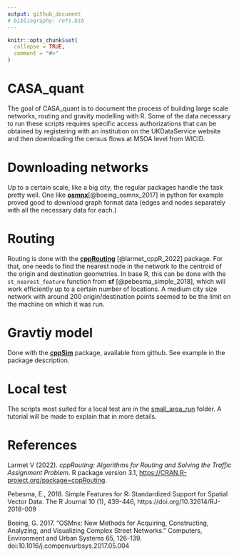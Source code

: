 ```yaml
---
output: github_document
# bibliography: refs.bib
---
```


<!-- README.md is generated from README.Rmd. Please edit that file -->

```r
knitr::opts_chunk$set(
  collapse = TRUE,
  comment = "#>"
)
```

# CASA_quant

<!-- badges: start -->
<!-- badges: end -->

The goal of CASA_quant is to document the process of building large scale networks, routing and gravity modelling with R.
Some of the data necessary to run these scripts requires specific access authorizations that can be obtained by registering with an institution on the UKDataService website and then downloading the census flows at MSOA level from WICID. 

# Downloading networks

Up to a certain scale, like a big city, the regular packages handle the task pretty well. One like [__osmnx__](https://github.com/gboeing/osmnx)[@boeing_osmnx_2017] in python for example proved good to download graph format data (edges and nodes separately with all the necessary data for each.)


# Routing

Routing is done with the [__cppRouting__](https://github.com/vlarmet/cppRouting) [@larmet_cppR_2022] package. For that, one needs to find the nearest node in the network to the centroid of the origin and destination geometries. In base R, this can be done with the `st_nearest_feature` function from __sf__ [@pebesma_simple_2018], which will work efficiently up to a certain number of locations. A medium city size network with around 200 origin/destination points seemed to be the limit on the machine on which it was run. 


# Gravtiy model

Done with the [__cppSim__](https://github.com/ischlo/cppSim) package, available from github. 
See example in the package description. 

# Local test

The scripts most suited for a local test are in the [small_area_run](https://github.com/ischlo/QUANT_at/tree/main/small_area_run) folder. A tutorial will be made to explain that in more details. 

# References

Larmet V (2022). _cppRouting: Algorithms for Routing and Solving the Traffic Assignment
  Problem_. R package version 3.1, <https://CRAN.R-project.org/package=cppRouting>.
  
  
Pebesma, E., 2018. Simple Features for R: Standardized Support for Spatial Vector Data. The R
  Journal 10 (1), 439-446, https://doi.org/10.32614/RJ-2018-009
  
Boeing, G. 2017. "OSMnx: New Methods for Acquiring, Constructing, Analyzing, and Visualizing Complex Street Networks." Computers, Environment and Urban Systems 65, 126-139. doi:10.1016/j.compenvurbsys.2017.05.004
